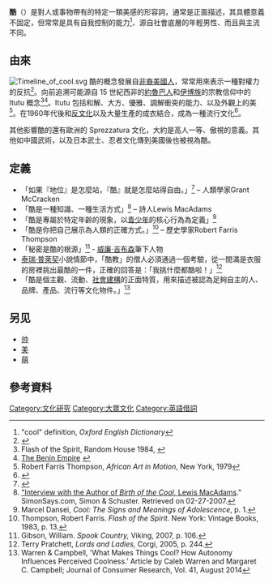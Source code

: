 '''酷'''（{{lang-en|cool}}）是對人或事物帶有的特定一類美感的形容詞，通常是正面描述，其具體意義不固定，但常常是具有自我控制的能力<ref>"cool" definition, ''Oxford English Dictionary''</ref>、源自社會底層的年輕男性、而且與主流不同。

==由來==
[[File:Timeline_of_cool.svg|thumb]]
酷的概念發展自[[非裔美國人|非裔美國人]]，常常用來表示一種對權力的反抗<ref>{{cite book |last1=Pountain |first1=Dick |last2=Robbins |first2=David |year=2000 |title=Cool Rules |publisher=Reaktion Books |isbn=1-86189-071-0 |url-access=registration |url=https://archive.org/details/coolrulesanatomy0000poun}}</ref>。向前追溯可能源自 15 世紀西非的[[約魯巴人|約魯巴人]]和[[伊博族|伊博族]]的宗教信仰中的 Itutu 概念<ref>Flash of the Spirit, Random House 1984, {{ISBN|0-394-72369-4}}</ref><ref>[http://www.westafricaarticles.info/Article/The-Benin-Empire/221 The Benin Empire] {{webarchive|url=https://web.archive.org/web/20070928080859/http://www.westafricaarticles.info/Article/The-Benin-Empire/221 |date=2007-09-28 }}</ref>。Itutu 包括和解、大方、優雅、調解衝突的能力、以及外觀上的美<ref name="art">Robert Farris Thompson, ''African Art in Motion'', New York, 1979</ref>。在1960年代後和[[反文化|反文化]]以及大量生產的成衣結合，成為一種流行文化<ref>{{cite book |last=Pountain |first=Dick |title=Cool Rules: Anatomy of an Attitude |url=https://archive.org/details/coolrulesanatomy0000poun |date=2000 |publisher=Reaktion |location=London}}</ref>。

其他影響酷的還有歐洲的 Sprezzatura 文化，大約是高人一等、傲視的意義。其他如中國武術，以及日本武士、忍者文化傳到美國後也被視為酷。

==定義==
*「如果『地位』是怎麼站，『酷』就是怎麼站得自由。」<ref>{{cite book |last=McCracken |first=Grant |year=2009 |title=Chief Culture Officer |url=https://archive.org/details/isbn_9780465018321 |url-access=registration |location=P.71 |publisher=Basic Books |isbn=978-0-465-02204-5}}</ref> – 人類學家Grant McCracken
*「酷是一種知識、一種生活方式」<ref>[http://www.simonsays.com/content/book.cfm?sid=33&pid=406072&agid=8 "Interview with the Author of ''Birth of the Cool'', Lewis MacAdams]." SimonSays.com, Simon & Schuster. Retrieved on 02-27-2007.</ref> – 詩人Lewis MacAdams
*「酷是專屬於特定年齡的現象，以[[青少年|青少年]]的核心行為為定義」<ref>Marcel Dansei, ''Cool: The Signs and Meanings of Adolescence'', p. 1.</ref>
*「酷是你把自己展示為人類的正確方式。」<ref>Thompson, Robert Farris. ''Flash of the Spirit.'' New York: Vintage Books, 1983, p. 13.</ref> – 歷史學家Robert Farris Thompson
*「秘密是酷的根源」<ref>Gibson, William. ''Spook Country,'' Viking, 2007, p. 106.</ref> - [[威廉·吉布森|威廉·吉布森]]筆下人物
*  [[泰瑞·普萊契|泰瑞·普萊契]]小說情節中，「酷教」的僧人必須通過一個考驗，從一間滿是衣服的房裡挑出最酷的一件，正確的回答是：「我挑什麼都酷啦！」<ref>Terry Pratchett, ''Lords and Ladies,'' Corgi, 2005, p. 244.</ref> 
*「酷是個主觀、流動、[[社會建構|社會建構]]的正面特質，用來描述被認為足夠自主的人、品牌、產品、流行等文化物件。」<ref>Warren & Campbell, 'What Makes Things Cool? How Autonomy Influences Perceived Coolness.’ Article by Caleb Warren and Margaret C. Campbell; Journal of Consumer Research, Vol. 41, August 2014</ref>

==另见==
*[[帅|帅]]
*[[美|美]]
*[[萌|萌]]

==參考資料==
{{reflist}}

[[Category:文化研究|Category:文化研究]]
[[Category:大眾文化|Category:大眾文化]]
[[Category:英語借詞|Category:英語借詞]]
